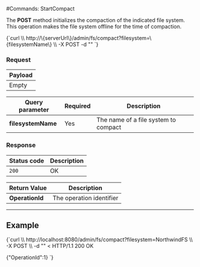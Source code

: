 
#Commands: StartCompact

The **POST** method initializes the compaction of the indicated file system. This operation makes the file system offline for the time of compaction.



<TabItem value="json" label="json">
<CodeBlock language="json">
{`curl \\
	http://\{serverUrl\}/admin/fs/compact?filesystem=\{filesystemName\}  \\
	-X POST 
    -d ""
`}
</CodeBlock>
</TabItem>

### Request

| Payload |
| ------- |
| Empty |

| Query parameter | Required | Description |
| ------------- | -- | ---- |
| **filesystemName** | Yes | The name of a file system to compact |

### Response

| Status code | Description |
| ----------- | - |
| `200` | OK |

| Return Value | Description |
| ------------- | ------------- |
| **OperationId** | The operation identifier |

---

## Example

<TabItem value="json" label="json">
<CodeBlock language="json">
{`curl \\
	http://localhost:8080/admin/fs/compact?filesystem=NorthwindFS  \\
	-X POST \\
	-d ""
< HTTP/1.1 200 OK

\{"OperationId":1\}
`}
</CodeBlock>
</TabItem>


